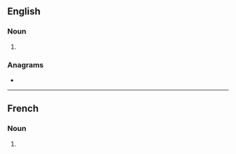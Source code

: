 ==English==

===Noun===
{{head|en|noun plural form}}

# {{plural of|routine|lang=en}}

===Anagrams===
* {{anagrams|en|a=einorstu|neutrois|rutinose|snoutier|tue-irons|turiones}}

----

==French==

===Noun===
{{head|fr|noun plural form|g=?}}

# {{plural of|routine|lang=fr}}